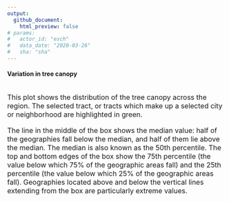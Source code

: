 ```yaml
---
output: 
  github_document:
    html_preview: false
# params: 
#   actor_id: "esch" 
#   data_date: "2020-03-26"
#   sha: "sha"
---
```


#### Variation in tree canopy

<br>
<section style='font-size: 12pt; text-align: left'>
This plot shows the distribution of the tree canopy across the region. The selected tract, or tracts which make up a selected city or neighborhood are highlighted in green. 
</section>


<br>
<section style='font-size: 12pt; text-align: left'>
The line in the middle of the box shows the median value: half of the geographies fall below the median, and half of them lie above the median. The median is also known as the 50th percentile. The top and bottom edges of the box show the 75th percentile (the value below which 75% of the geographic areas fall) and the 25th percentile (the value below which 25% of the geographic areas fall). Geographies located above and below the vertical lines extending from the box are particularly extreme values.
</section>


